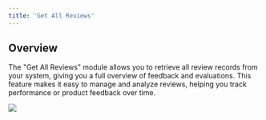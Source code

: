 ```yaml
---
title: 'Get All Reviews'
---
```


## Overview

The "Get All Reviews" module allows you to retrieve all review records from your system, giving you a full overview of feedback and evaluations. This feature makes it easy to manage and analyze reviews, helping you track performance or product feedback over time.



![](/images/workflows/get_all_reviews001.png)
